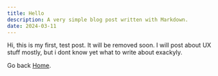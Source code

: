 ```yaml
---
title: Hello
description: A very simple blog post written with Markdown.
date: 2024-03-11
---
```



Hi, this is my first, test post. It will be removed soon. I will post about UX stuff mostly, but i dont know yet what to write about exackyly.

Go back [Home](/).